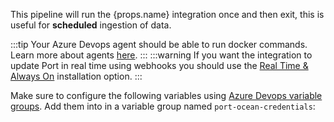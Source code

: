 This pipeline will run the {props.name} integration once and then exit, this is useful for **scheduled** ingestion of data.

:::tip
Your Azure Devops agent should be able to run docker commands. Learn more about agents [here](https://learn.microsoft.com/en-us/azure/devops/pipelines/agents/agents?view=azure-devops&tabs=yaml%2Cbrowser).
:::
:::warning
If you want the integration to update Port in real time using webhooks you should use
the [Real Time & Always On](?installation-methods=real-time-always-on#installation) installation option.
:::

Make sure to configure the following variables using [Azure Devops variable groups](https://learn.microsoft.com/en-us/azure/devops/pipelines/library/variable-groups?view=azure-devops&tabs=yaml). Add them into in a variable group named `port-ocean-credentials`:
